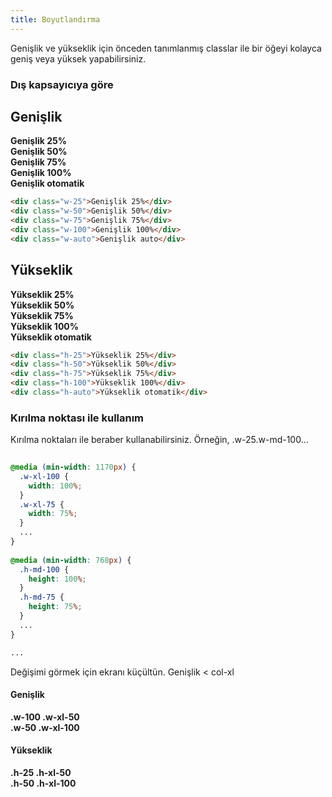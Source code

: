 ```yaml
---
title: Boyutlandırma
---
```

Genişlik ve yükseklik için önceden tanımlanmış classlar ile
bir öğeyi kolayca geniş veya yüksek yapabilirsiniz.


### Dış kapsayıcıya göre

## Genişlik

<div class="p-0 mb-1 border bdr-2">
  <div class="m-0 p-2 w-100">
    <div class="w-25 bg-gray border mb-1 p-1">
      <strong>Genişlik 25%</strong>
    </div>
    <div class="w-50 bg-gray border my-1 p-1">
      <strong>Genişlik 50%</strong>
    </div>
    <div class="w-75 bg-gray border my-1 p-1">
      <strong>Genişlik 75%</strong>
    </div>
    <div class="w-100 bg-gray border my-1 p-1">
      <strong>Genişlik 100%</strong>
    </div>
    <div class="w-auto bg-gray border p-1">
      <strong>Genişlik otomatik</strong>
    </div>
  </div>
</div>

```html
<div class="w-25">Genişlik 25%</div>
<div class="w-50">Genişlik 50%</div>
<div class="w-75">Genişlik 75%</div>
<div class="w-100">Genişlik 100%</div>
<div class="w-auto">Genişlik auto</div>
```

## Yükseklik

<div class="px-0 mb-1 border bdr-2 v5-example-utilities-sizing">
  <div class="m-0 p-2 w-100 h-100">
    <div class="d-inline-block bg-gray border mr-1 p-1 h-25">
      <strong>Yükseklik 25%</strong>
    </div>
    <div class="d-inline-block bg-gray border mr-1 p-1 h-50">
      <strong>Yükseklik 50%</strong>
    </div>
    <div class="d-inline-block bg-gray border mr-1 p-1 h-75">
      <strong>Yükseklik 75%</strong>
    </div>
    <div class="d-inline-block bg-gray border mr-1 p-1 h-100">
      <strong>Yükseklik 100%</strong>
    </div>
    <div class="d-inline-block bg-gray border p-1 h-auto">
      <strong>Yükseklik otomatik</strong>
    </div>
  </div>
</div>

```html
<div class="h-25">Yükseklik 25%</div>
<div class="h-50">Yükseklik 50%</div>
<div class="h-75">Yükseklik 75%</div>
<div class="h-100">Yükseklik 100%</div>
<div class="h-auto">Yükseklik otomatik</div>
```

### Kırılma noktası ile kullanım

Kırılma noktaları ile beraber kullanabilirsiniz. Örneğin, .w-25.w-md-100... 

```css
	
@media (min-width: 1170px) {
  .w-xl-100 {
    width: 100%;
  }
  .w-xl-75 {
    width: 75%;
  }
  ...
}
	
@media (min-width: 768px) {
  .h-md-100 {
    height: 100%;
  }
  .h-md-75 {
    height: 75%;
  }
  ...
}

...

```

Değişimi görmek için ekranı küçültün. Genişlik < col-xl

#### Genişlik 

<div class="p-0 mb-1 border bdr-2">
  <div class="m-0 p-2 w-100">
    <div class="w-100 w-xl-50 bg-gray border mb-1 p-1">
      <strong>.w-100 .w-xl-50</strong>
    </div>
    <div class="w-50 w-xl-100 bg-gray border p-1">
      <strong>.w-50 .w-xl-100</strong>
    </div>
  </div>
</div>

#### Yükseklik 

<div class="px-0 mb-1 border bdr-2 v5-example-utilities-sizing">
  <div class="m-0 p-2 w-100 h-100">
    <div class="d-inline-block bg-gray border mr-1 p-1 h-25 h-xl-50">
      <strong>.h-25 .h-xl-50</strong>
    </div>
    <div class="d-inline-block bg-gray border mr-1 p-1 h-50 h-xl-100">
      <strong>.h-50 .h-xl-100</strong>
    </div>
  </div>
</div>